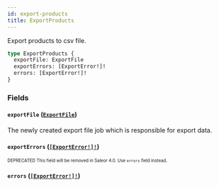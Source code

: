 ```yaml
---
id: export-products
title: ExportProducts
---
```


Export products to csv file.

```graphql
type ExportProducts {
  exportFile: ExportFile
  exportErrors: [ExportError!]!
  errors: [ExportError!]!
}
```

### Fields

#### `exportFile` ([`ExportFile`](/developer/api-reference/objects/export-file.mdx))

The newly created export file job which is responsible for export data.

#### `exportErrors` ([`[ExportError!]!`](/developer/api-reference/objects/export-error.mdx))

<sub><sup><span className="deprecatedTag">DEPRECATED</span> This field will be removed in Saleor 4.0. Use `errors` field instead.</sup></sub>

#### `errors` ([`[ExportError!]!`](/developer/api-reference/objects/export-error.mdx))

